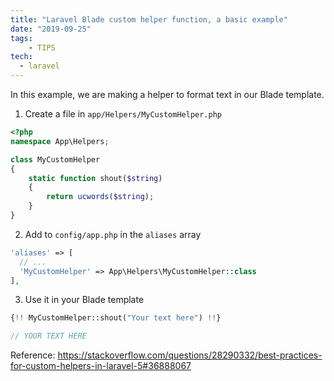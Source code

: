 ```yaml
---
title: "Laravel Blade custom helper function, a basic example"
date: "2019-09-25"
tags:
	- TIPS
tech:
  - laravel
---
```


In this example, we are making a helper to format text in our Blade template.

1. Create a file in `app/Helpers/MyCustomHelper.php`

```php
<?php
namespace App\Helpers;

class MyCustomHelper
{
	static function shout($string)
	{
		return ucwords($string);
	}
}
```

2. Add to `config/app.php` in the `aliases` array

```php
'aliases' => [
  // ...
  'MyCustomHelper' => App\Helpers\MyCustomHelper::class
],
```

3. Use it in your Blade template

```php
{!! MyCustomHelper::shout("Your text here") !!}

// YOUR TEXT HERE
```

Reference: https://stackoverflow.com/questions/28290332/best-practices-for-custom-helpers-in-laravel-5#36888067
